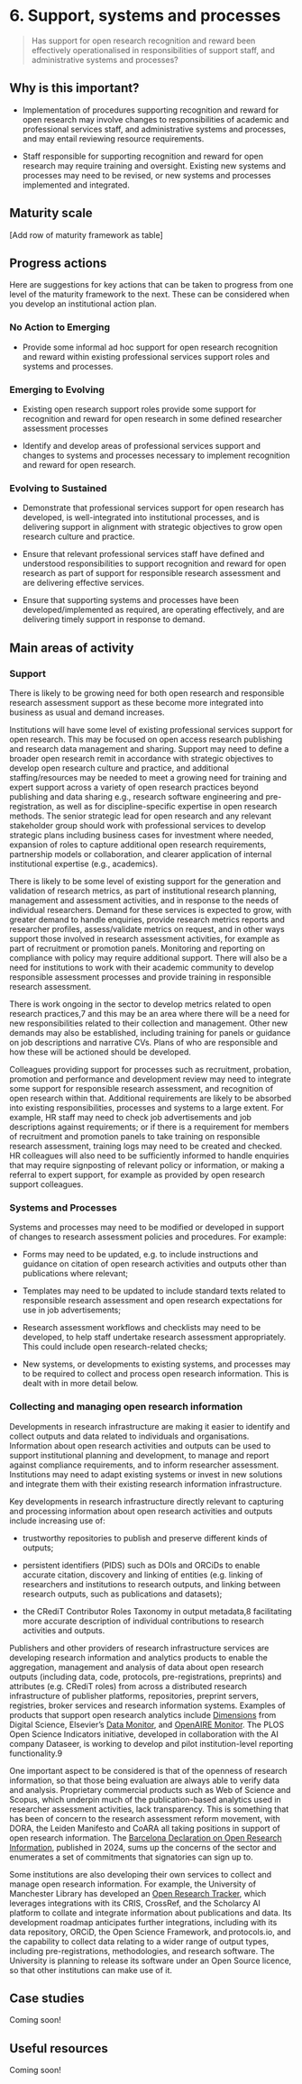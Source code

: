 # 6. Support, systems and processes 

> Has support for open research recognition and reward been effectively operationalised in responsibilities of support staff, and administrative systems and processes? 

## Why is this important? 

- Implementation of procedures supporting recognition and reward for open research may involve changes to responsibilities of academic and professional services staff, and administrative systems and processes, and may entail reviewing resource requirements.  

- Staff responsible for supporting recognition and reward for open research may require training and oversight. Existing new systems and processes may need to be revised, or new systems and processes implemented and integrated. 

## Maturity scale 

[Add row of maturity framework as table] 

## Progress actions 

Here are suggestions for key actions that can be taken to progress from one level of the maturity framework to the next. These can be considered when you develop an institutional action plan.  

### No Action to Emerging 

- Provide some informal ad hoc support for open research recognition and reward within existing professional services support roles and systems and processes. 

### Emerging to Evolving 

- Existing open research support roles provide some support for recognition and reward for open research in some defined researcher assessment processes  

- Identify and develop areas of professional services support and changes to systems and processes necessary to implement recognition and reward for open research. 

### Evolving to Sustained 

- Demonstrate that professional services support for open research has developed, is well-integrated into institutional processes, and is delivering support in alignment with strategic objectives to grow open research culture and practice. 

- Ensure that relevant professional services staff have defined and understood responsibilities to support recognition and reward for open research as part of support for responsible research assessment and are delivering effective services.  

- Ensure that supporting systems and processes have been developed/implemented as required, are operating effectively, and are delivering timely support in response to demand. 

## Main areas of activity 

### Support 

There is likely to be growing need for both open research and responsible research assessment support as these become more integrated into business as usual and demand increases.  

Institutions will have some level of existing professional services support for open research. This may be focused on open access research publishing and research data management and sharing. Support may need to define a broader open research remit in accordance with strategic objectives to develop open research culture and practice, and additional staffing/resources may be needed to meet a growing need for training and expert support across a variety of open research practices beyond  publishing and data sharing e.g., research software engineering and pre-registration, as well as for discipline-specific expertise in open research methods. The senior strategic lead for open research and any relevant stakeholder group should work with professional services to develop strategic plans including business cases for investment where needed, expansion of roles to capture additional open research requirements, partnership models or collaboration, and clearer application of internal institutional expertise (e.g., academics). 

There is likely to be some level of existing support for the generation and validation of research metrics, as part of institutional research planning, management and assessment activities, and in response to the needs of individual researchers. Demand for these services is expected to grow, with greater demand to handle enquiries, provide research metrics reports and researcher profiles, assess/validate metrics on request, and in other ways support those involved in research assessment activities, for example as part of recruitment or promotion panels. Monitoring and reporting on compliance with policy may require additional support. There will also be a need for institutions to work with their academic community to develop responsible assessment processes and provide training in responsible research assessment.  

There is work ongoing in the sector to develop metrics related to open research practices,7 and this may be an area where there will be a need for new responsibilities related to their collection and management. Other new demands may also be established, including training for panels or guidance on job descriptions and narrative CVs. Plans of who are responsible and how these will be actioned should be developed. 

Colleagues providing support for processes such as recruitment, probation, promotion and performance and development review may need to integrate some support for responsible research assessment, and recognition of open research within that. Additional requirements are likely to be absorbed into existing responsibilities, processes and systems to a large extent. For example, HR staff may need to check job advertisements and job descriptions against requirements; or if there is a requirement for members of recruitment and promotion panels to take training on responsible research assessment, training logs may need to be created and checked. HR colleagues will also need to be sufficiently informed to handle enquiries that may require signposting of relevant policy or information, or making a referral to expert support, for example as provided by open research support colleagues.  

### Systems and Processes  

Systems and processes may need to be modified or developed in support of changes to research assessment policies and procedures. For example: 

- Forms may need to be updated, e.g. to include instructions and guidance on citation of open research activities and outputs other than publications where relevant; 

- Templates may need to be updated to include standard texts related to responsible research assessment and open research expectations for use in job advertisements; 

- Research assessment workflows and checklists may need to be developed, to help staff undertake research assessment appropriately. This could include open research-related checks; 

- New systems, or developments to existing systems, and processes may to be required to collect and process open research information. This is dealt with in more detail below. 

### Collecting and managing open research information 

Developments in research infrastructure are making it easier to identify and collect outputs and data related to individuals and organisations. Information about open research activities and outputs can be used to support institutional planning and development, to manage and report against compliance requirements, and to inform researcher assessment. Institutions may need to adapt existing systems or invest in new solutions and integrate them with their existing research information infrastructure. 

Key developments in research infrastructure directly relevant to capturing and processing information about open research activities and outputs include increasing use of: 

- trustworthy repositories to publish and preserve different kinds of outputs; 

- persistent identifiers (PIDS) such as DOIs and ORCiDs to enable accurate citation, discovery and linking of entities (e.g. linking of researchers and institutions to research outputs, and linking between research outputs, such as publications and datasets); 

- the CRediT Contributor Roles Taxonomy in output metadata,8 facilitating more accurate description of individual contributions to research activities and outputs. 

Publishers and other providers of research infrastructure services are developing research information and analytics products to enable the aggregation, management and analysis of data about open research outputs (including data, code, protocols, pre-registrations, preprints) and attributes (e.g. CRediT roles) from across a distributed research infrastructure of publisher platforms, repositories, preprint servers, registries, broker services and research information systems. Examples of products that support open research analytics include [Dimensions](https://www.dimensions.ai/products/) from Digital Science, Elsevier’s [Data Monitor](https://www.elsevier.com/en-gb/products/data-monitor), and [OpenAIRE Monitor](https://monitor.openaire.eu/). The PLOS Open Science Indicators initiative, developed in collaboration with the AI company Dataseer, is working to develop and pilot institution-level reporting functionality.9  

One important aspect to be considered is that of the openness of research information, so that those being evaluation are always able to verify data and analysis. Proprietary commercial products such as Web of Science and Scopus, which underpin much of the publication-based analytics used in researcher assessment activities, lack transparency. This is something that has been of concern to the research assessment reform movement, with DORA, the Leiden Manifesto and CoARA all taking positions in support of open research information. The [Barcelona Declaration on Open Research Information](https://barcelona-declaration.org/), published in 2024, sums up the concerns of the sector and enumerates a set of commitments that signatories can sign up to.  

Some institutions are also developing their own services to collect and manage open research information. For example, the University of Manchester Library has developed an [Open Research Tracker](https://www.openresearch.manchester.ac.uk/support/tracker/), which leverages integrations with its CRIS, CrossRef, and the Scholarcy AI platform to collate and integrate information about publications and data. Its development roadmap anticipates further integrations, including with its data repository, ORCiD, the Open Science Framework, and protocols.io, and the capability to collect data relating to a wider range of output types, including pre-registrations, methodologies, and research software. The University is planning to release its software under an Open Source licence, so that other institutions can make use of it. 

## Case studies 

Coming soon!
 

## Useful resources 

Coming soon!
